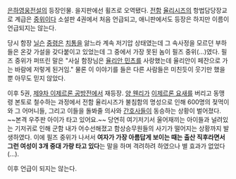 [[은하영웅전설]]의 등장인물. 을지판에선 휠즈로 오역됐다. [[전함]] [[율리시즈]]의 항법담당장교로 계급은 [[중위]]이다 소설판 4권에서 처음 언급되고, 애니판에서도 등장은 하지만 이름이 언급되지는 않는다.

당시 함장 [[닐슨]] [[중령]]은 [[치통]]을 앓느라 계속 저기압 상태였는데 그 속사정을 모르던 부하들은 온갖 가설을 갖다붙이고 있었는데 그 중에서 가장 못된 놈이 필즈 중위(…)였다. 필즈 중위가 퍼뜨린 말은 "사실 함장님은 [[율리안 민츠]]를 사랑했는데 율리안이 페잔으로 가는 바람에 저렇게 된거임." 물론 이 이야기를 들은 다른 사람들은 미친듯이 웃기만 했을 뿐 아무도 믿지 않았다.

이후 5권, [[제9차 이제르론 공방전]]에서 재등장. [[양 웬리]]가 [[이제르론 요새]]를 버리고 동맹령 본토로 철수하는 과정에서 전함 율리시즈가 불침함의 명성으로 인해 600명의 젖먹이와 그 어머니들, 그리고 이들을 돌봐줄 의사와 [[간호사]]들이 동승하는 상황이 벌어졌다. ~~본격 우주판 아이가 타고 있어요.~~ 당연히 여기저기서 울어재끼는 아이들과 널려있는 기저귀로 인해 군함 내가 어수선해졌고 함상승무원들의 사기가 떨어지는 상황까지 발생하였다. 이에 필즈 중위가 나서서 '''여자가 가장 아름답게 보이는 때는 출산 직후라면서 그런 여성이 3개 중대 가량 타고 있다'''는 말을 하며 격려하려 하였으나 별 효과가 없었다(…).

이후 언급이 되지는 않는다.
